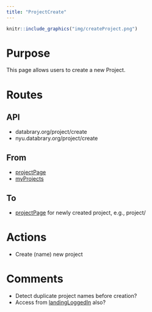 ```yaml
---
title: "ProjectCreate"
---
```


```r
knitr::include_graphics("img/createProject.png")
```

# Purpose

This page allows users to create a new Project.

# Routes

## API

- databrary.org/project/create
- nyu.databrary.org/project/create

## From

- [projectPage](projectPage.html)
- [myProjects](myProjects.html)

## To

- [projectPage](projectPage.html) for newly created project, e.g., project/<id>

# Actions

- Create (name) new project

# Comments

- Detect duplicate project names before creation?
- Access from [landingLoggedIn](LandingLoggedIn.html) also?

